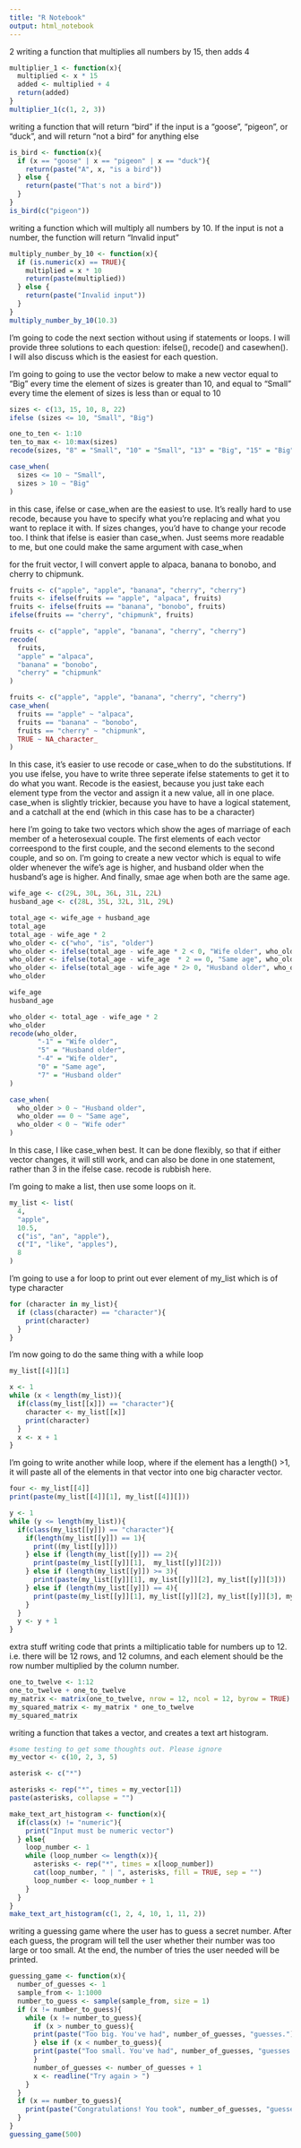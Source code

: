 ```yaml
---
title: "R Notebook"
output: html_notebook
---
```


2
writing a function that multiplies all numbers by 15, then adds 4
```r
multiplier_1 <- function(x){
  multiplied <- x * 15
  added <- multiplied + 4
  return(added)
}
multiplier_1(c(1, 2, 3))
```

writing a function that will return "bird" if the input is a "goose", "pigeon", or "duck", and will return "not a bird" for anything else
```r
is_bird <- function(x){
  if (x == "goose" | x == "pigeon" | x == "duck"){
    return(paste("A", x, "is a bird"))
  } else {
    return(paste("That's not a bird"))
  }
}
is_bird(c("pigeon"))
```

writing a function which will multiply all numbers by 10. If the input is not a number, the function will return "Invalid input"
```r
multiply_number_by_10 <- function(x){
  if (is.numeric(x) == TRUE){
    multiplied = x * 10
    return(paste(multiplied))
  } else {
    return(paste("Invalid input"))
  }
}
multiply_number_by_10(10.3)
```

I'm going to code the next section without using if statements or loops.
I will provide three solutions to each question: ifelse(), recode() and casewhen(). I will also discuss which is the easiest for each question.

I'm going to going to use the vector below to make a new vector equal to "Big" every time the element of sizes is greater than 10, and equal to "Small" every time the element of sizes is less than or equal to 10
```r
sizes <- c(13, 15, 10, 8, 22)
ifelse (sizes <= 10, "Small", "Big")
```
```r
one_to_ten <- 1:10
ten_to_max <- 10:max(sizes)
recode(sizes, "8" = "Small", "10" = "Small", "13" = "Big", "15" = "Big", "22" = "Big")

```
```r
case_when(
  sizes <= 10 ~ "Small",
  sizes > 10 ~ "Big"
)
```
in this case, ifelse or case_when are the easiest to use. It's really hard to use recode, because you have to specify what you're replacing and what you want to replace it with. If sizes changes, you'd have to change your recode too. I think that ifelse is easier than case_when. Just seems more readable to me, but one could make the same argument with case_when

for the fruit vector, I will convert apple to alpaca, banana to bonobo, and cherry to chipmunk.
```r
fruits <- c("apple", "apple", "banana", "cherry", "cherry")
fruits <- ifelse(fruits == "apple", "alpaca", fruits)
fruits <- ifelse(fruits == "banana", "bonobo", fruits)
ifelse(fruits == "cherry", "chipmunk", fruits)
```
```r
fruits <- c("apple", "apple", "banana", "cherry", "cherry")
recode(
  fruits, 
  "apple" = "alpaca", 
  "banana" = "bonobo", 
  "cherry" = "chipmunk"
)
```
```r
fruits <- c("apple", "apple", "banana", "cherry", "cherry")
case_when(
  fruits == "apple" ~ "alpaca",
  fruits == "banana" ~ "bonobo",
  fruits == "cherry" ~ "chipmunk",
  TRUE ~ NA_character_
)
```
In this case, it's easier to use recode or case_when to do the substitutions. If you use ifelse, you have to write three seperate ifelse statements to get it to do what you want. Recode is the easiest, because you just take each element type from the vector and assign it a new value, all in one place. case_when is slightly trickier, because you have to have a logical statement, and a catchall at the end (which in this case has to be a character)

here I'm going to take two vectors which show the ages of marriage of each member of a heterosexual couple. The first elements of each vector correespond to the first couple, and the second elements to the second couple, and so on. 
I'm going to create a new vector which is equal to wife older whenever the wife's age is higher, and husband older when the husband's age is higher. And finally, smae age when both are the same age. 
```r
wife_age <- c(29L, 30L, 36L, 31L, 22L)
husband_age <- c(28L, 35L, 32L, 31L, 29L)

```
```r
total_age <- wife_age + husband_age
total_age
total_age - wife_age * 2
who_older <- c("who", "is", "older")
who_older <- ifelse(total_age - wife_age * 2 < 0, "Wife older", who_older)
who_older <- ifelse(total_age - wife_age  * 2 == 0, "Same age", who_older)
who_older <- ifelse(total_age - wife_age * 2> 0, "Husband older", who_older)
who_older
```
```r
wife_age
husband_age

who_older <- total_age - wife_age * 2
who_older
recode(who_older,
       "-1" = "Wife older",
       "5" = "Husband older",
       "-4" = "Wife older", 
       "0" = "Same age", 
       "7" = "Husband older"
)
```
```r
case_when(
  who_older > 0 ~ "Husband older",
  who_older == 0 ~ "Same age",
  who_older < 0 ~ "Wife oder"
)
```
In this case, I like case_when best. It can be done flexibly, so that if either vector changes, it will still work, and can also be done in one statement, rather than 3 in the ifelse case. recode is rubbish here. 

I'm going to make a list, then use some loops on it. 
```r
my_list <- list(
  4, 
  "apple", 
  10.5,
  c("is", "an", "apple"),
  c("I", "like", "apples"),
  8
)
```
I'm going to use a for loop to print out ever element of my_list which is of type character
```r
for (character in my_list){
  if (class(character) == "character"){
    print(character)
  }
}
```
I'm now going to do the same thing with a while loop
```r
my_list[[4]][1]
```

```r
x <- 1
while (x < length(my_list)){
  if(class(my_list[[x]]) == "character"){
    character <- my_list[[x]]
    print(character)
  }
  x <- x + 1
}
```

I'm going to write another while loop, where if the element has a length() >1, it will paste all of the elements in that vector into one big character vector.
```r

four <- my_list[[4]]
print(paste(my_list[[4]][1], my_list[[4]][]))
```

```r
y <- 1
while (y <= length(my_list)){
  if(class(my_list[[y]]) == "character"){
    if(length(my_list[[y]]) == 1){
      print((my_list[[y]]))
    } else if (length(my_list[[y]]) == 2){
      print(paste(my_list[[y]][1],  my_list[[y]][2]))
    } else if (length(my_list[[y]]) >= 3){
      print(paste(my_list[[y]][1], my_list[[y]][2], my_list[[y]][3]))
    } else if (length(my_list[[y]]) == 4){
      print(paste(my_list[[y]][1], my_list[[y]][2], my_list[[y]][3], my_list[[y]][4]))
    }
  }
  y <- y + 1
}
```

extra stuff
writing code that prints a miltiplicatio table for numbers up to 12. i.e. there will be 12 rows, and 12 columns, and each element should be the row number multiplied by the column number.
```r
one_to_twelve <- 1:12
one_to_twelve + one_to_twelve
my_matrix <- matrix(one_to_twelve, nrow = 12, ncol = 12, byrow = TRUE)
my_squared_matrix <- my_matrix * one_to_twelve
my_squared_matrix
```

writing a function that takes a vector, and creates a text art histogram.
```r
#some testing to get some thoughts out. Please ignore
my_vector <- c(10, 2, 3, 5)

asterisk <- c("*")

asterisks <- rep("*", times = my_vector[1])
paste(asterisks, collapse = "")

```
```r
make_text_art_histogram <- function(x){
  if(class(x) != "numeric"){
    print("Input must be numeric vector")
  } else{
    loop_number <- 1
    while (loop_number <= length(x)){
      asterisks <- rep("*", times = x[loop_number])
      cat(loop_number, " | ", asterisks, fill = TRUE, sep = "")
      loop_number <- loop_number + 1
    }
  }
}
make_text_art_histogram(c(1, 2, 4, 10, 1, 11, 2))
```

writing a guessing game where the user has to guess a secret number. After each guess, the program will tell the user whether their number was too large or too small. At the end, the number of tries the user needed will be printed.
```r
guessing_game <- function(x){
  number_of_guesses <- 1
  sample_from <- 1:1000
  number_to_guess <- sample(sample_from, size = 1)
  if (x != number_to_guess){
    while (x != number_to_guess){
      if (x > number_to_guess){
      print(paste("Too big. You've had", number_of_guesses, "guesses."))
      } else if (x < number_to_guess){
      print(paste("Too small. You've had", number_of_guesses, "guesses."))
      }
      number_of_guesses <- number_of_guesses + 1
      x <- readline("Try again > ")
    }
  }
  if (x == number_to_guess){
    print(paste("Congratulations! You took", number_of_guesses, "guesses."))
  }
}
guessing_game(500)
```















